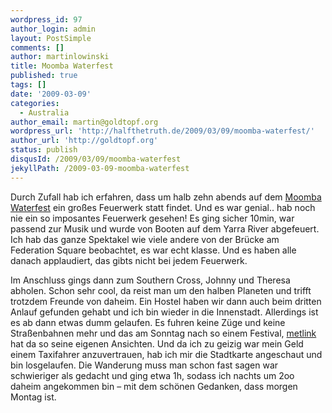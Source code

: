 ```yaml
---
wordpress_id: 97
author_login: admin
layout: PostSimple
comments: []
author: martinlowinski
title: Moomba Waterfest
published: true
tags: []
date: '2009-03-09'
categories:
  - Australia
author_email: martin@goldtopf.org
wordpress_url: 'http://halfthetruth.de/2009/03/09/moomba-waterfest/'
author_url: 'http://goldtopf.org'
status: publish
disqusId: /2009/03/09/moomba-waterfest
jekyllPath: /2009-03-09-moomba-waterfest
---
```


Durch Zufall hab ich erfahren, dass um halb zehn abends auf dem <a href="http://www.thatsmelbourne.com.au/Whatson/moomba/Pages/Moomba.aspx">Moomba Waterfest</a> ein gro&szlig;es Feuerwerk statt findet. Und es war genial.. hab noch nie ein so imposantes Feuerwerk gesehen! Es ging sicher 10min, war passend zur Musik und wurde von Booten auf dem Yarra River abgefeuert. Ich hab das ganze Spektakel wie viele andere von der Br&uuml;cke am Federation Square beobachtet, es war echt klasse. Und es haben alle danach applaudiert, das gibts nicht bei jedem Feuerwerk.

Im Anschluss gings dann zum Southern Cross, Johnny und Theresa abholen. Schon sehr cool, da reist man um den halben Planeten und trifft trotzdem Freunde von daheim. Ein Hostel haben wir dann auch beim dritten Anlauf gefunden gehabt und ich bin wieder in die Innenstadt.
Allerdings ist es ab dann etwas dumm gelaufen. Es fuhren keine Z&uuml;ge und keine Stra&szlig;enbahnen mehr und das am Sonntag nach so einem Festival, <a href="http://metlinkmelbourne.com.au/">metlink</a> hat da so seine eigenen Ansichten. Und da ich zu geizig war mein Geld einem Taxifahrer anzuvertrauen, hab ich mir die Stadtkarte angeschaut und bin losgelaufen. Die Wanderung muss man schon fast sagen war schwieriger als gedacht und ging etwa 1h, sodass ich nachts um 2oo daheim angekommen bin &ndash; mit dem sch&ouml;nen Gedanken, dass morgen Montag ist.

